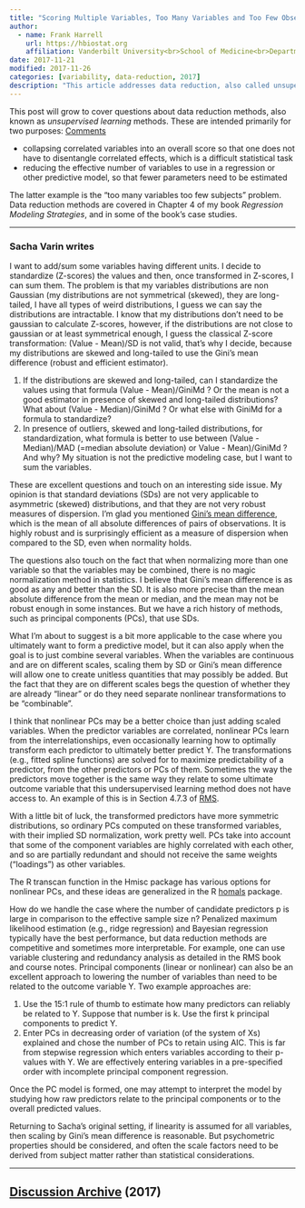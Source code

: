 ```yaml
---
title: "Scoring Multiple Variables, Too Many Variables and Too Few Observations: Data Reduction"
author:
  - name: Frank Harrell
    url: https://hbiostat.org
    affiliation: Vanderbilt University<br>School of Medicine<br>Department of Biostatistics
date: 2017-11-21
modified: 2017-11-26
categories: [variability, data-reduction, 2017]
description: "This article addresses data reduction, also called unsupervised learning."
---
```


This post will grow to cover questions about data reduction methods, also known as *unsupervised learning* methods. These are intended primarily for two
purposes: [[Comments](https://hbiostat.org/comment.html)]{.aside}

-   collapsing correlated variables into an overall score so that one
    does not have to disentangle correlated effects, which is a
    difficult statistical task
-   reducing the effective number of variables to use in a regression or
    other predictive model, so that fewer parameters need to be
    estimated

The latter example is the "too many variables too few subjects" problem.
 Data reduction methods are covered in Chapter 4 of my book *Regression
Modeling Strategies*, and in some of the book's case studies.

------------------------------------------------------------------------

### Sacha Varin writes

::: {.quoteit}
I want to add/sum some variables having different units. I decide to
standardize (Z-scores) the values and then, once transformed in
Z-scores, I can sum them.  The problem
is that my variables distributions are non Gaussian (my distributions
are not symmetrical (skewed), they are long-tailed, I have all types of
weird distributions, I guess we can say the distributions are
intractable.  I know that my distributions don't need
to be gaussian to calculate Z-scores, however, if the distributions are
not close to gaussian or at least symmetrical enough, I guess the
classical Z-score transformation: (Value - Mean)/SD is not valid, that's why I decide, because my distributions are skewed and long-tailed to use the Gini's mean difference (robust and efficient
estimator). 

1.  If the distributions are skewed and long-tailed, can I standardize
    the values using that formula (Value - Mean)/GiniMd ?  Or the mean is not a good estimator in presence of skewed and long-tailed distributions?  What
    about (Value - Median)/GiniMd ?  Or what else with
    GiniMd for a formula to standardize?
2.  In presence of outliers, skewed and long-tailed distributions, for
    standardization, what formula is better to use
    between (Value - Median)/MAD (=median
    absolute deviation) or Value - Mean)/GiniMd ?  And
    why?  My situation is not the predictive modeling case, but I want to sum the variables.

:::

These are excellent questions and touch on an interesting side issue.
 My opinion is that standard deviations (SDs) are not very applicable to
asymmetric (skewed) distributions, and that they are not very robust
measures of dispersion.  I'm glad you mentioned [Gini's mean difference](https://arxiv.org/pdf/1405.5027.pdf), which is the mean of
all absolute differences of pairs of observations.  It is highly robust
and is surprisingly efficient as a measure of dispersion when compared
to the SD, even when normality
holds.

The questions also touch on the fact that when normalizing more than
one variable so that the variables may be combined, there is no magic
normalization method in statistics.  I believe that Gini's mean
difference is as good as any and better than the SD.  It is also more
precise than the mean absolute difference from the mean or median, and
the mean may not be robust enough in some instances.  But we have a rich
history of methods, such as principal components (PCs), that use
SDs.

What I'm about to suggest is a bit more
applicable to the case where you ultimately want to form a predictive
model, but it can also apply when the goal is to just combine several
variables.  When the variables are continuous and are on different
scales, scaling them by SD or Gini's mean difference will allow one to
create unitless quantities that may possibly be added.  But the fact
that they are on different scales begs the question of whether they are
already "linear" or do they need separate nonlinear transformations to
be "combinable".

I think that nonlinear PCs may be a better choice than just adding
scaled variables.  When the predictor variables are correlated,
nonlinear PCs learn from the interrelationships, even occasionally
learning how to optimally transform each predictor to ultimately better
predict Y.  The transformations (e.g., fitted spline functions) are
solved for to maximize predictability of a predictor, from the other
predictors or PCs of them.  Sometimes the way the predictors move
together is the same way they relate to some ultimate outcome variable
that this undersupervised learning method does not have access to.  An
example of this is in Section 4.7.3 of [RMS](https://hbiostat.org/rms).

With a little bit of luck, the transformed predictors have more
symmetric distributions, so ordinary PCs computed on these transformed
variables, with their implied SD normalization, work pretty well.  PCs
take into account that some of the component variables are highly
correlated with each other, and so are partially redundant and should
not receive the same weights ("loadings") as other
variables.

The R transcan function in the Hmisc package has various options for nonlinear PCs, and these ideas are generalized in the R
[homals](https://cran.r-project.org/web/packages/homals)
package.

How do we handle the case where the number of candidate predictors p is
large in comparison to the effective sample size n?  Penalized maximum
likelihood estimation (e.g., ridge regression) and Bayesian regression
typically have the best performance, but data reduction methods are
competitive and sometimes more interpretable.  For example, one can use
variable clustering and redundancy analysis as detailed in the RMS book
and course notes.  Principal components (linear or nonlinear) can also
be an excellent approach to lowering the number of variables than need
to be related to the outcome variable Y.  Two example approaches
are:

1.  Use the 15:1 rule of thumb to estimate how many predictors can
    reliably be related to Y.  Suppose that number is k.  Use the first
    k principal components to predict Y.
2.  Enter PCs in decreasing order of variation (of the system of Xs)
    explained and chose the number of PCs to retain using AIC.  This is
    far from stepwise regression which enters variables according to
    their p-values with Y.  We are effectively entering variables in a
    pre-specified order with incomplete principal component
    regression.

Once the PC model is formed, one may attempt to interpret the model by
studying how raw predictors relate to the principal components or to the
overall predicted values.

Returning to Sacha's original setting,
if linearity is assumed for all variables, then scaling by Gini's mean
difference is reasonable.  But psychometric properties should be
considered, and often the scale factors need to be derived from subject
matter rather than statistical
considerations.

----

## [Discussion Archive](disqus.pdf) (2017)
